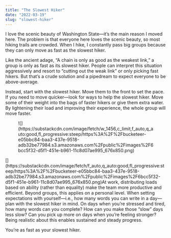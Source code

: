```yaml
---
title: "The Slowest Hiker"
date: "2022-03-19"
slug: "slowest-hiker"
---
```


I love the scenic beauty of Washington State—it’s the main reason I moved here. The problem is that everyone here loves the scenic beauty, so most hiking trails are crowded. When I hike, I constantly pass big groups because they can only move as fast as the slowest hiker.

Like the ancient adage, “A chain is only as good as the weakest link,” a group is only as fast as its slowest hiker. People can interpret this situation aggressively and resort to “cutting out the weak link” or only picking fast hikers. But that’s a crude solution and a pipedream to expect everyone to be above-average.

Instead, start with the slowest hiker. Move them to the front to set the pace. If you need to move quicker—look for ways to help the slowest hiker. Move some of their weight into the bags of faster hikers or give them extra water. By lightening their load and improving their experience, the whole group will move faster.

<div class="wp-block-image"><figure class="aligncenter">![](https://substackcdn.com/image/fetch/w_1456,c_limit,f_auto,q_auto:good,fl_progressive:steep/https%3A%2F%2Fbucketeer-e05bbc84-baa3-437e-9518-adb32be77984.s3.amazonaws.com%2Fpublic%2Fimages%2F6bcc5f32-d5f1-451e-b961-11c8d07ae995_676x850.png)</figure></div>[](https://substackcdn.com/image/fetch/f_auto,q_auto:good,fl_progressive:steep/https%3A%2F%2Fbucketeer-e05bbc84-baa3-437e-9518-adb32be77984.s3.amazonaws.com%2Fpublic%2Fimages%2F6bcc5f32-d5f1-451e-b961-11c8d07ae995_676x850.png)At work, distributing loads based on ability (rather than equality) make the team more productive and efficient. Beyond groups, this applies on a personal level. When setting expectations with yourself—i.e., how many words you can write in a day—plan with the slowest hiker in mind. On days when you’re stressed and tired, how many words can you complete? How can you make those “slow” days less slow? Can you pick up more on days when you’re feeling stronger? Being realistic about this enables sustained and steady progress.

You’re as fast as your slowest hiker.